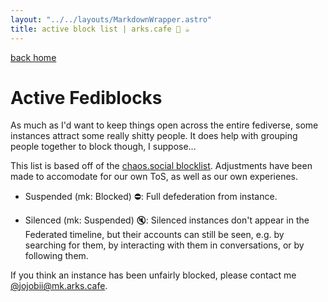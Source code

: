 ```yaml
---
layout: "../../layouts/MarkdownWrapper.astro"
title: active block list | arks.cafe 💫 ☕️
---
```



[back home](/)

# Active Fediblocks

As much as I'd want to keep things open across the entire fediverse, some instances attract some really shitty people. It does help with grouping people together to block though, I suppose...

This list is based off of the [chaos.social blocklist](https://github.com/chaossocial/about/blob/master/blocked_instances.md). Adjustments have been made to accomodate for our own ToS, as well as our own experienes.

- Suspended (mk: Blocked) ⛔: Full defederation from instance.

- Silenced (mk: Suspended) 🔇: Silenced instances don't appear in the Federated timeline, but their accounts can still
  be seen, e.g. by searching for them, by interacting with them in conversations, or by following them.

<Blocklist client:visible />

If you think an instance has been unfairly blocked, please contact me [@jojobii@mk.arks.cafe](https://mk.arks.cafe/@jojobii).
